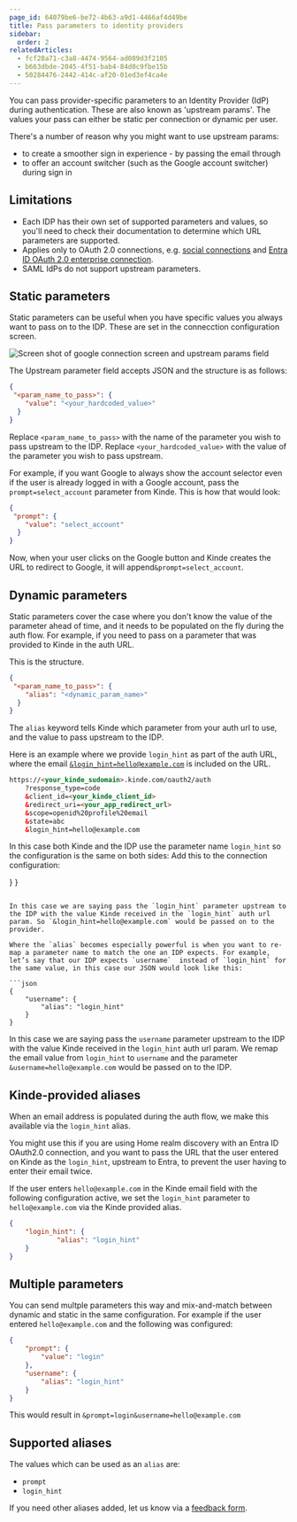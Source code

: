 ```yaml
---
page_id: 64079be6-be72-4b63-a9d1-4466af4d49be
title: Pass parameters to identity providers
sidebar:
  order: 2
relatedArticles:
  - fcf28a71-c3a8-4474-9564-ad089d3f2105
  - b663dbde-2045-4f51-bab4-84d0c9fbe15b
  - 50284476-2442-414c-af20-01ed3ef4ca4e
---
```


You can pass provider-specific parameters to an Identity Provider (IdP) during authentication. These are also known as 'upstream params'. The values your pass can either be static per connection or dynamic per user.

There's a number of reason why you might want to use upstream params:
- to create a smoother sign in experience - by passing the email through
- to offer an account switcher (such as the Google account switcher) during sign in

## Limitations

- Each IDP has their own set of supported parameters and values, so you'll need to check their documentation to determine which URL parameters are supported.
- Applies only to OAuth 2.0 connections, e.g. [social connections](/authenticate/social-sign-in/add-social-sign-in/) and [Entra ID OAuth 2.0 enterprise connection](/authenticate/enterprise-connections/azure/).
- SAML IdPs do not support upstream parameters.

## Static parameters

Static parameters can be useful when you have specific values you always want to pass on to the IDP. These are set in the connecction configuration screen.

![Screen shot of google connection screen and upstream params field](https://imagedelivery.net/skPPZTHzSlcslvHjesZQcQ/3fa86bd8-9005-4022-7118-fc93ce4f4a00/public)

The Upstream parameter field accepts JSON and the structure is as follows:

```json
{
 "<param_name_to_pass>": {
    "value": "<your_hardcoded_value>"
  }
}

```

Replace `<param_name_to_pass>` with the name of the parameter you wish to pass upstream to the IDP.
Replace `<your_hardcoded_value>` with the value of the parameter you wish to pass upstream.

For example, if you want Google to always show the account selector even if the user is already logged in with a Google account, pass the `prompt=select_account` parameter from Kinde. 
This is how that would look:

```json
{
 "prompt": {
    "value": "select_account"
  }
}

```

Now, when your user clicks on the Google button and Kinde creates the URL to redirect to Google, it will append`&prompt=select_account`.

## Dynamic parameters

Static parameters cover the case where you don't know the value of the parameter ahead of time, and it needs to be populated on the fly during the auth flow. For example, if you need to pass on a parameter that was provided to Kinde in the auth URL.

This is the structure.

```json
{
 "<param_name_to_pass>": {
    "alias": "<dynamic_param_name>"
  }
}

```

The `alias` keyword tells Kinde which parameter from your auth url to use, and the value to pass upstream to the IDP.

Here is an example where we provide `login_hint` as part of the auth URL, where the email [`&login_hint=hello@example.com`](mailto:&login_hint=hello@example.com) is included on the URL.

```html
https://<your_kinde_sudomain>.kinde.com/oauth2/auth
	?response_type=code
	&client_id=<your_kinde_client_id>
	&redirect_uri=<your_app_redirect_url>
	&scope=openid%20profile%20email
	&state=abc
	&login_hint=hello@example.com
```

In this case both Kinde and the IDP use the parameter name `login_hint` so the configuration is the same on both sides:
Add this to the connection configuration:

  }
}

```

In this case we are saying pass the `login_hint` parameter upstream to the IDP with the value Kinde received in the `login_hint` auth url param. So `&login_hint=hello@example.com` would be passed on to the provider.

Where the `alias` becomes especially powerful is when you want to re-map a parameter name to match the one an IDP expects. For example, let’s say that our IDP expects `username`  instead of `login_hint` for the same value, in this case our JSON would look like this:

```json
{
	"username": {
		"alias": "login_hint"
	}
}
```

In this case we are saying pass the `username` parameter upstream to the IDP with the value Kinde received in the `login_hint` auth url param. We remap the email value from `login_hint` to `username` and the parameter `&username=hello@example.com` would be passed on to the IDP.

## Kinde-provided aliases

When an email address is populated during the auth flow, we make this available via the `login_hint` alias.

You might use this if you are using Home realm discovery with an Entra ID OAuth2.0 connection, and you want to pass the URL that the user entered on Kinde as the `login_hint`, upstream to Entra, to prevent the user having to enter their email twice.

If the user enters `hello@example.com` in the Kinde email field with the following configuration active, we set the `login_hint` parameter to `hello@example.com` via the Kinde provided alias.

```json
{
	"login_hint": {
			"alias": "login_hint"
	}
}
```

## Multiple parameters

You can send multple parameters this way and mix-and-match between dynamic and static in the same configuration. For example if the user entered `hello@example.com` and the following was configured:

```json
{
	"prompt": {
		"value": "login"
	},
	"username": {
		"alias": "login_hint"
	}
}

```

This would result in `&prompt=login&username=hello@example.com`

## Supported aliases

The values which can be used as an `alias` are:

- `prompt`
- `login_hint`

If you need other aliases added, let us know via a [feedback form](https://updates.kinde.com/).
